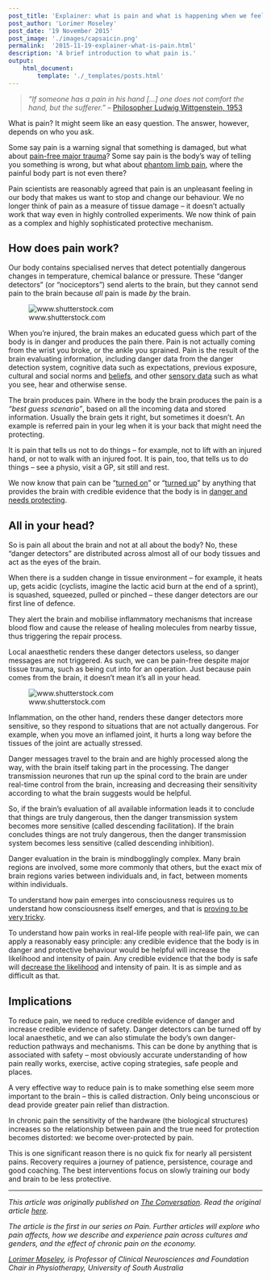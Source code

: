 ```yaml
---
post_title: 'Explainer: what is pain and what is happening when we feel it?'
post_author: 'Lorimer Moseley'
post_date: '19 November 2015'
post_image: './images/capsaicin.png'
permalink:  '2015-11-19-explainer-what-is-pain.html'
description: 'A brief introduction to what pain is.'
output:
    html_document:
        template: './_templates/posts.html'
---
```


> _"If someone has a pain in his hand […] one does not comfort the hand, but the sufferer."_ – [Philosopher Ludwig Wittgenstein, 1953](http://www.amazon.com/Philosophical-Investigations-Ludwig-Wittgenstein/dp/0631205691)

What is pain? It might seem like an easy question. The answer, however, depends on who you ask.

Some say pain is a warning signal that something is damaged, but what about [pain-free major trauma](http://www.amazon.com/Painful-Yarns-Metaphors-Stories-Understand/dp/0980358809)? Some say pain is the body’s way of telling you something is wrong, but what about [phantom limb pain](http://www.amazon.co.uk/Explain-Edition-Lorimer-Moseley-Butler/dp/B00GGY23A4), where the painful body part is not even there?

Pain scientists are reasonably agreed that pain is an unpleasant feeling in our body that makes us want to stop and change our behaviour. We no longer think of pain as a measure of tissue damage – it doesn’t actually work that way even in highly controlled experiments. We now think of pain as a complex and highly sophisticated protective mechanism.

## How does pain work?
Our body contains specialised nerves that detect potentially dangerous changes in temperature, chemical balance or pressure. These “danger detectors” (or “nociceptors”) send alerts to the brain, but they cannot send pain to the brain because _all_ pain is made _by_ the brain.

![www.shutterstock.com](https://62e528761d0685343e1c-f3d1b99a743ffa4142d9d7f1978d9686.ssl.cf2.rackcdn.com/files/101649/width237/image-20151112-9388-1n9pswo.jpg)

When you’re injured, the brain makes an educated guess which part of the body is in danger and produces the pain there. Pain is not actually coming from the wrist you broke, or the ankle you sprained. Pain is the result of the brain evaluating information, including danger data from the danger detection system, cognitive data such as expectations, previous exposure, cultural and social norms and [beliefs](http://www.amazon.co.uk/Explain-Edition-Lorimer-Moseley-Butler/dp/B00GGY23A4), and other [sensory data](http://www.ncbi.nlm.nih.gov/pubmed/17449180) such as what you see, hear and otherwise sense.

The brain produces pain. Where in the body the brain produces the pain is a _“best guess scenario”_, based on all the incoming data and stored information. Usually the brain gets it right, but sometimes it doesn’t. An example is referred pain in your leg when it is your back that might need the protecting.

It is pain that tells us not to do things – for example, not to lift with an injured hand, or not to walk with an injured foot. It is pain, too, that tells us to do things – see a physio, visit a GP, sit still and rest.

We now know that pain can be “[turned on](http://www.ncbi.nlm.nih.gov/pubmed/2038488)” or “[turned up](http://www.ncbi.nlm.nih.gov/pubmed/15082122)” by anything that provides the brain with credible evidence that the body is in [danger and needs protecting](http://www.noigroup.com/en/Product/EPHPB).

## All in your head?
So is pain all about the brain and not at all about the body? No, these “danger detectors” are distributed across almost all of our body tissues and act as the eyes of the brain.

When there is a sudden change in tissue environment – for example, it heats up, gets acidic (cyclists, imagine the lactic acid burn at the end of a sprint), is squashed, squeezed, pulled or pinched – these danger detectors are our first line of defence.

They alert the brain and mobilise inflammatory mechanisms that increase blood flow and cause the release of healing molecules from nearby tissue, thus triggering the repair process.

Local anaesthetic renders these danger detectors useless, so danger messages are not triggered. As such, we can be pain-free despite major tissue trauma, such as being cut into for an operation. Just because pain comes from the brain, it doesn’t mean it’s all in your head.

![www.shutterstock.com](https://62e528761d0685343e1c-f3d1b99a743ffa4142d9d7f1978d9686.ssl.cf2.rackcdn.com/files/101653/width237/image-20151112-9400-1tgwbuo.jpg)

Inflammation, on the other hand, renders these danger detectors more sensitive, so they respond to situations that are not actually dangerous. For example, when you move an inflamed joint, it hurts a long way before the tissues of the joint are actually stressed.

Danger messages travel to the brain and are highly processed along the way, with the brain itself taking part in the processing. The danger transmission neurones that run up the spinal cord to the brain are under real-time control from the brain, increasing and decreasing their sensitivity according to what the brain suggests would be helpful.

So, if the brain’s evaluation of all available information leads it to conclude that things are truly dangerous, then the danger transmission system becomes more sensitive (called descending facilitation). If the brain concludes things are not truly dangerous, then the danger transmission system becomes less sensitive (called descending inhibition).

Danger evaluation in the brain is mindbogglingly complex. Many brain regions are involved, some more commonly that others, but the exact mix of brain regions varies between individuals and, in fact, between moments within individuals.

To understand how pain emerges into consciousness requires us to understand how consciousness itself emerges, and that is [proving to be very tricky](http://consc.net/papers/facing.html).

To understand how pain works in real-life people with real-life pain, we can apply a reasonably easy principle: any credible evidence that the body is in danger and protective behaviour would be helpful will increase the likelihood and intensity of pain. Any credible evidence that the body is safe will [decrease the likelihood](http://www.sciencedirect.com/science/article/pii/S1526590015006823) and intensity of pain. It is as simple and as difficult as that.

## Implications
To reduce pain, we need to reduce credible evidence of danger and increase credible evidence of safety. Danger detectors can be turned off by local anaesthetic, and we can also stimulate the body’s own danger-reduction pathways and mechanisms. This can be done by anything that is associated with safety – most obviously accurate understanding of how pain really works, exercise, active coping strategies, safe people and places.

A very effective way to reduce pain is to make something else seem more important to the brain – this is called distraction. Only being unconscious or dead provide greater pain relief than distraction.

In chronic pain the sensitivity of the hardware (the biological structures) increases so the relationship between pain and the true need for protection becomes distorted: we become over-protected by pain.

This is one significant reason there is no quick fix for nearly all persistent pains. Recovery requires a journey of patience, persistence, courage and good coaching. The best interventions focus on slowly training our body and brain to be less protective.

***

_This article was originally published on [The Conversation](http://theconversation.com). Read the original article [here](https://theconversation.com/explainer-what-is-pain-and-what-is-happening-when-we-feel-it-49040)._

_The article is the first in our series on Pain. Further articles will explore who pain affects, how we describe and experience pain across cultures and genders, and the effect of chronic pain on the economy._

_[Lorimer Moseley](http://theconversation.com/profiles/lorimer-moseley-1552), is Professor of Clinical Neurosciences and Foundation Chair in Physiotherapy, University of South Australia_
